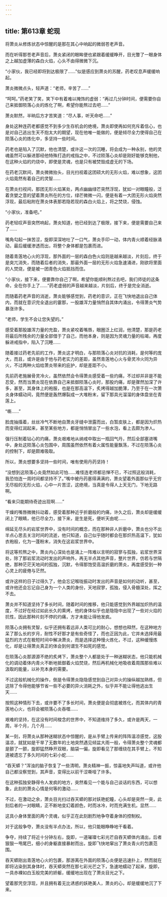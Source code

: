 ```yaml
---
---
---
```

title: 第613章 蛇现
---



将萧炎从修炼状态中惊醒的是那在其心中响起的微弱苍老声音。

而在听得那苍老声音后，萧炎紧闭的眼眸便也紧跟着缓缓睁开，目光瞥了一眼身体之上越加虚薄的森白火焰，心头不由得微微下沉。

“小家伙，我已经即将到达极限了……”似是感应到萧炎的苏醒，药老叹息声缓缓响起。

萧炎微微点头，轻声道：“老师，辛苦了……”

“呵呵。”药老笑了笑，笑下中有着难以掩饰的虚弱：“再过几分钟时间，便需要你自己来抵御陨落心炎的炼化了啊，希望你能熬过去吧……”

萧炎默然，半晌后方才苦笑道：“尽人事，听天命吧……”

身处这种连药老都感觉不到多少生存机会的绝境，萧炎即使再如何充斥着信心，也是对自己逃出生天不抱太大的期望，现在他唯一能做的，便是倾尽全力使得自己在陨落心炎的炼化中，多坚持一些时间。

药老也是陷入了沉默，他也清楚，或许这一次的沉睡，将会成为一种永别，他的灵魂虽然可以躲进那经他特殊打造的戒指之中，不过陨落心炎却是刚好能够克制他，在这种火焰的灼烧中，即使是灵魂，也是只有被焚毁成虚无的下场。

在药老沉默间，萧炎微微抬头，目光扫视着这团硕大的无形火焰，难以想象，这团火焰竟然有着自己的灵智……

在萧炎扫视间，那团无形火焰某处，两点幽幽绿芒突然浮现，犹如一对眼瞳般，泛着贪婪之意的望着萧炎所在的方位，绿芒微微一闪，便是有着一大团无形火焰突然浮现，最后粘附在萧炎体表那若隐若现的森白火焰上，将之焚烧，侵蚀。

“小家伙，准备吧。”

药老轻叹声音突然响起，萧炎知道，他已经到达了极限，接下来，便是需要自己来了……

嘴角勾起一抹苦涩，旋即深深地吐了一口气，萧炎手印一动，体内青火顺着经脉涌动，最后缓缓渗透而出，将整个身体都是包裹而进。

随着青莲地心火的浮现，那外面的一层的森白色火焰则是越来越淡，片刻后，终于是突兀消失，而随着后者的消失，那最外面一层的无形火焰急速涌进，刚欲将里面的人焚烧，便是被一团青色火焰抵挡而住。

“小家伙，接下来，便要靠你自己了啊，希望你能顺利熬过去吧，我们师徒的这条命，全在你手上了……”药老虚弱的声音越来越淡，片刻后，终于是完全消逝。

而随着药老声音的消逝，萧炎能够感觉到，药老的意识，正在飞快地退出自己体内，而就在意识完全退出的霎那，一股雄浑力量悄然自其体内涌出，令得萧炎气势暴涨许多。

“老师，学生不会让您失望的。”

感受着那股雄浑力量的充盈，萧炎紧咬着嘴唇，眼圈泛上红润，他清楚，那是药老将最后所残余的力量全部借于了自己，而他本身，则是因为灵魂力量的枯竭，再度躲进戒指中，陷入了沉睡……

随着接过药老先前的工作，萧炎这才明白，与那陨落心炎对抗的消耗，是何等的庞大，而且，或许是由于他与药老实力的差距，虽然青莲地心火与骨灵冷火同为异火，不过两种火焰给萧炎带来的庇护，却是差距不小。

先前药老施展骨灵冷火，虽然依然会令得萧炎感受着一些灼痛，不过却并非是不能忍受，然而当萧炎现在依靠自己来抵御陨落心炎时，那股灼痛，却是骤然加深了许多，甚至，其身体上的袍服，也是在那高温下，炙烤得越加脆薄，乃至于在一次萧炎身体蠕动间，竟然便是轰然爆裂成一大堆粉末，留下那具光溜溜的身体盘坐在青莲上。

“嘶……”

脸庞抽搐着，丝丝冷气不断地自萧炎牙缝中泄露而出，白暂皮肤上，都是因为炽热而变得红润起来，甚至某些地方，都是悄悄冒出了一些水泡，看上去颇为渗人。

强行压制着钻心的灼痛，萧炎艰难地从纳戒中取出一瓶回气丹，然后全部塞进嘴中，身处这陨落心炎包围中，周围虽然依然有着火属性能量飘荡，不过在陨落心炎的控制下，却是颇难吸取。

所以，萧炎想要多坚持一些时间，唯有使用丹药坚持！

“没想到这陨落心炎竟然如此可怕……难怪连老师都忌惮不已，不过照这般消耗，我恐怕连一周时间都坚持不了。”嘴中被丹药塞得满满的，萧炎望着外面那似乎无穷无尽般的无形火焰，心中一片苦涩，这绝境，当真是令得人上天无门，下地无路啊。

“看来只能期待奇迹出现啊……”

干燥的嘴唇微微抖动着，感受着那种近乎折磨般的灼痛，许久之后，萧炎却是缓缓闭上了眼睛，他已尽全力，接下来，是生是死，便听天由呢……

绵延无尽头的岩浆世界中，没有时间的概念，而在那种非人折磨中，萧炎也分不出半点心思去关注时间的流逝，他只知道，自己似乎随时都会在那炽热高温下，犹如衣袍般，化为一蓬粉末，消失在这岩浆世界中。

将这等煎熬之中，萧炎内心深处也是涌上一阵难以言明的寂寥与孤独，岩浆世界深处，除了那岩浆流动时发出的声响外，再无半点其他声音，整片世界，仿若与世隔绝，那种茫茫天地间的孤独，沉默，令得那饱受高温折磨的萧炎，再度感受到一种心灵上的疲倦与茫然。

或许这样的日子过得久了，他会忘记喉咙振动时发出的声音是如何的动听，甚至，或许他还会忘记自己身为一个人类的身份，天地寂寥，孤独，侵入骨髓深处，挥之不去。

萧炎并不知道坚持了多长时间，随着时间的推移，他只能感觉到外界越加炽热的温度，不过好在经过如此长久的熏烤，他的身体似乎也是隐隐中出现了一些对火焰的抗性，因此那种片刻不停的灼痛，方才未能让得他发疯。

陨落心炎拥有灵智，似乎还拥有着远非人类可比的耐心，想想也释然，在这种地方呆了那么长的岁月，耐性不好那才是有些奇怪了，而也正因为此，它并未选择用最猛烈的方式在极短时间中解决萧炎，而是选择这种慢火炼化，不过，这种缓慢炼化，却是让得萧炎真正的体会到何谓生不如死的感觉。

在陨落心炎那源源不绝的炙烤下，萧炎整个人都是处于一种迷糊状态，他只能机械化的调动着体内青火不断地抵御着火焰焚烧，然后再机械化地吸收着周围那些难以汲取的能量，以补充本身的需要。

不过这般机械化的操作，倒是令得萧炎隐隐感觉到自己对异火的操纵越加熟练，但这除了令得他能够节省一些不必要的异火消耗之外，似乎并不能让得他逃出生天……

按照这种情形下去，或许要不了多长时间，萧炎便是会彻底被炼化，而其体内的青莲地心火，也将会被陨落心炎吞噬……

艰难的坚持，在这没有时间梭念的世界中，不知道维持了多久，或许是两天，一周，半个月，几个月……

某一刻，将萧炎从那种迷糊状态中惊醒的，是从手臂上传来的阵阵温凉感觉，这股温凉，就犹如是干旱了无数年的土地突然遇见倾盆大雨一般，令得萧炎整个灵魂都是颤了一颤，旋即猛然睁开双眼，脑袋一偏，旋即看见了那缠绕在其手臂上，不知道被遗忘了多久时间的七彩小蛇……

“吞天蟒？”浑浊的脑子恢复了一些清明，萧炎精神一振，惊喜地失声叫道，或许他自己都没察觉到，其声音，变得比以前干涩嘶哑了许多。

在这种孤独安静得令人发疯的地方，突然看见一个能与自己谈话的东西，可以想象，此刻的萧炎心情是何等的激动……

不过，在激动之余，萧炎目光扫过吞天蟒的那对妖艳蛇瞳，心头却是突然一突，此刻后者的一对眼睛，正不断地变幻着颜色，时而冰冷，时而充满生机，显然……

这具小身体里面的两个灵魂，似乎正在此刻剧烈地争夺着身体的控制权。

对于这般争夺，萧炎没有半点办法，所以，他只能眼睁睁地干看着。

争夺，持续了将近十分钟左右，旋即，一道璀璨七彩光芒自吞天蟒体内涌出，后者狠狠一甩尾巴，细小的身躯直接暴射而出，旋即飞快地窜出了萧炎青火的包裹范围。

吞天蟒刚出青莲地心火的包裹，那游离在外面的陨落心炎便是迅速扑上，然而就在即将沾染到其身体时，吞天蟒突然在那七彩光芒之下，急速地蠕动了起来，旋即，一具赤裸如白玉般完美的娇躯，缓缓地出现在了萧炎目光之下。

望着那凭空浮现，并且拥有着无比诱惑的妖艳美人，萧炎的心，却是缓缓地沉了下来。